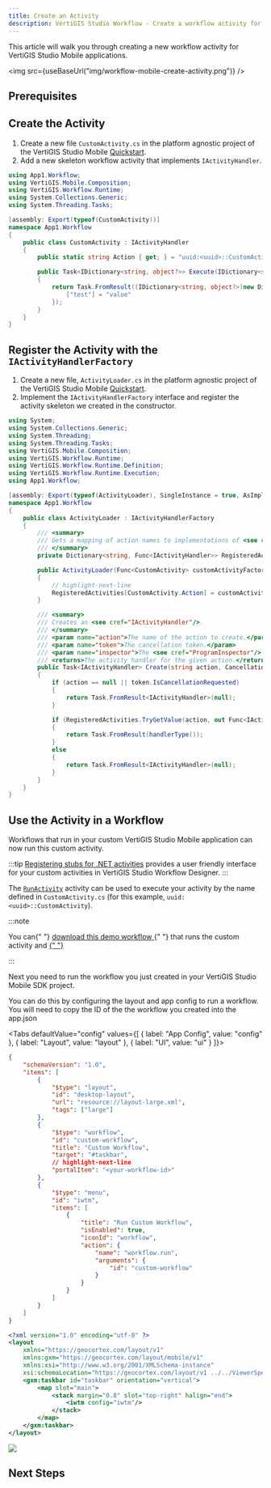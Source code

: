 ```yaml
---
title: Create an Activity
description: VertiGIS Studio Workflow - Create a workflow activity for web applications
---
```



This article will walk you through creating a new workflow activity for VertiGIS Studio Mobile applications.

<img src={useBaseUrl("img/workflow-mobile-create-activity.png")} />

## Prerequisites

<MobilePrereqs />

## Create the Activity

1. Create a new file `CustomActivity.cs` in the platform agnostic project of the VertiGIS Studio Mobile [Quickstart](../mobile/sdk-overview.mdx).
2. Add a new skeleton workflow activity that implements `IActivityHandler`.

```cs title="App1/App1/CustomActivity.cs"
using App1.Workflow;
using VertiGIS.Mobile.Composition;
using VertiGIS.Workflow.Runtime;
using System.Collections.Generic;
using System.Threading.Tasks;

[assembly: Export(typeof(CustomActivity))]
namespace App1.Workflow
{
    public class CustomActivity : IActivityHandler
    {
        public static string Action { get; } = "uuid:<uuid>::CustomActivity";

        public Task<IDictionary<string, object?>> Execute(IDictionary<string, object?> inputs, IActivityContext context)
        {
            return Task.FromResult((IDictionary<string, object?>)new Dictionary<string, object?>(){
                ["test"] = "value"
            });
        }
    }
}
```

## Register the Activity with the `IActivityHandlerFactory`

1. Create a new file, `ActivityLoader.cs` in the platform agnostic project of the VertiGIS Studio Mobile [Quickstart](../mobile/sdk-overview.mdx).
2. Implement the `IActivityHandlerFactory` interface and register the activity skeleton we created in the constructor.

```cs title="App1/App1/ActivityLoader.cs"
using System;
using System.Collections.Generic;
using System.Threading;
using System.Threading.Tasks;
using VertiGIS.Mobile.Composition;
using VertiGIS.Workflow.Runtime;
using VertiGIS.Workflow.Runtime.Definition;
using VertiGIS.Workflow.Runtime.Execution;
using App1.Workflow;

[assembly: Export(typeof(ActivityLoader), SingleInstance = true, AsImplementedInterfaces = true)]
namespace App1.Workflow
{
    public class ActivityLoader : IActivityHandlerFactory
    {
        /// <summary>
        /// Gets a mapping of action names to implementations of <see cref="IActivityHandler"/>s.
        /// </summary>
        private Dictionary<string, Func<IActivityHandler>> RegisteredActivities { get; } = new Dictionary<string, Func<IActivityHandler>>();

        public ActivityLoader(Func<CustomActivity> customActivityFactory)
        {
            // highlight-next-line
            RegisteredActivities[CustomActivity.Action] = customActivityFactory;
        }

        /// <summary>
        /// Creates an <see cref="IActivityHandler"/>.
        /// </summary>
        /// <param name="action">The name of the action to create.</param>
        /// <param name="token">The cancellation token.</param>
        /// <param name="inspector">The <see cref="ProgramInspector"/> for the program.</param>
        /// <returns>The activity handler for the given action.</returns>
        public Task<IActivityHandler> Create(string action, CancellationToken token, ProgramInspector inspector = null)
        {
            if (action == null || token.IsCancellationRequested)
            {
                return Task.FromResult<IActivityHandler>(null);
            }

            if (RegisteredActivities.TryGetValue(action, out Func<IActivityHandler> handlerType))
            {
                return Task.FromResult(handlerType());
            }
            else
            {
                return Task.FromResult<IActivityHandler>(null);
            }
        }
    }
}
```

## Use the Activity in a Workflow

Workflows that run in your custom VertiGIS Studio Mobile application can now run this custom activity.

:::tip
[Registering stubs for .NET activities](sdk-net-register-activities.mdx) provides a user friendly interface for your custom activities in VertiGIS Studio Workflow Designer.
:::

The [`RunActivity`](https://docs.vertigisstudio.com/workflow/latest/help/Default.htm#wf5/help/activities/run-activity.htm%3FTocPath%3DActivities%7CActivity%2520Reference%7C_____167) activity can be used to execute your activity by the name defined in `CustomActivity.cs` (for this example, `uuid:<uuid>::CustomActivity`).

:::note

<p>
    You can{" "}
    <a
        href={useBaseUrl("workflows/mobile-create-activity.json")}
        download="custom-activity-workflow.json"
        target="_blank"
    >
        download this demo workflow
    </a>{" "}
    that runs the custom activity and
    <a
        href="https://docs.vertigisstudio.com/workflow/latest/help/Default.htm#wf5/help/import-export-workflows.htm"
        target="_blank"
    >
        {" "}
    </a>
</p>
:::

Next you need to run the workflow you just created in your VertiGIS Studio Mobile SDK project.

<!-- TODO-after-mobile-restructure add link to running workflow and app config tutorial in mobile -->

You can do this by configuring the layout and app config to run a workflow. You will need to copy the ID of the the workflow you created into the app.json

<WorkflowUrlSnippet />

<Tabs
  defaultValue="config"
  values={[
    { label: "App Config", value: "config" },
    { label: "Layout", value: "layout" },
    { label: "UI", value: "ui" }
  ]}>
<TabItem value="config">

```json title="App1/App1/app.json"
{
    "schemaVersion": "1.0",
    "items": [
        {
            "$type": "layout",
            "id": "desktop-layout",
            "url": "resource://layout-large.xml",
            "tags": ["large"]
        },
        {
            "$type": "workflow",
            "id": "custom-workflow",
            "title": "Custom Workflow",
            "target": "#taskbar",
            // highlight-next-line
            "portalItem": "<your-workflow-id>"
        },
        {
            "$type": "menu",
            "id": "iwtm",
            "items": [
                {
                    "title": "Run Custom Workflow",
                    "isEnabled": true,
                    "iconId": "workflow",
                    "action": {
                        "name": "workflow.run",
                        "arguments": {
                            "id": "custom-workflow"
                        }
                    }
                }
            ]
        }
    ]
}
```

</TabItem>
<TabItem value="layout">

```xml title="App1/App1/layout-large.xml"
<?xml version="1.0" encoding="utf-8" ?>
<layout
    xmlns="https://geocortex.com/layout/v1"
    xmlns:gxm="https://geocortex.com/layout/mobile/v1"
    xmlns:xsi="http://www.w3.org/2001/XMLSchema-instance"
    xsi:schemaLocation="https://geocortex.com/layout/v1 ../../ViewerSpec/layout/layout-mobile.xsd">
	<gxm:taskbar id="taskbar" orientation="vertical">
		<map slot="main">
			<stack margin="0.8" slot="top-right" halign="end">
				<iwtm config="iwtm"/>
			</stack>
		</map>
	</gxm:taskbar>
</layout>
```

</TabItem>
<TabItem value="ui">
<img src={useBaseUrl("img/workflow-mobile-create-activity.png")}/>
</TabItem>
</Tabs>

## Next Steps

<UseCaseContainer>
    <UseCaseCard
        title="Calculate a Logarithm with a Custom Activity"
        description="Implement a custom activity that calculates the logarithm of a number"
        link={useBaseUrl(
            "docs/workflow/tutorial-mobile-calculate-logarithm-activity"
        )}
    />
    <UseCaseCard
        title="Implement a Custom Form Element"
        description="Implement a custom form element for applications like VertiGIS Studio Mobile"
        link={useBaseUrl(
            "docs/workflow/tutorial-mobile-activity-indicator-form-element"
        )}
    />
    <UseCaseCard
        title="Add a Callout to the Map through a Custom Activity"
        description="Access the map in custom activities for VertiGIS Studio Mobile"
        link={useBaseUrl(
            "docs/workflow/tutorial-mobile-show-map-callout"
        )}
    />
    <UseCaseCard
        title="Use the ArcGIS Runtime SDK for .NET in an activity."
        description="Use the ArcGIS Runtime SDK for .NET in an activity or form element"
        link={useBaseUrl(
            "docs/workflow/sdk-net-integrating-the-arcgis-api"
        )}
    />
</UseCaseContainer>
